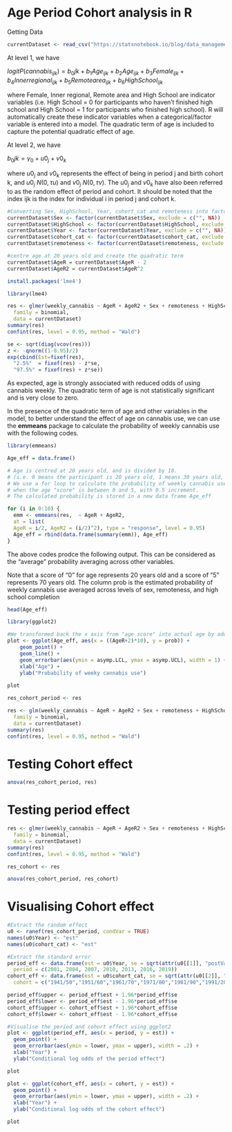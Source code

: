 # Age Period Cohort analysis in R

Getting Data

```{r}
currentDataset <- read_csv("https://statsnotebook.io/blog/data_management/example_data/APC_cannabis.csv")
```

At level 1, we have

$logit P(cannabis_{ijk}) = b_0{jk}+b_1Age_{ijk}+b_2Age_{ijk}+b_3Female_{ijk}+b_4Inner regional_{ijk}+b_5Remote area_{ijk}+b_6High School_{ijk}$

where Female, Inner regional, Remote area and High School are indicator variables (i.e. High School = 0 for participants who haven’t finished high school and High School = 1 for participants who finished high school). 
R will automatically create these indicator variables when a categorical/factor variable is entered into a model. The quadratic term of age is included to capture the potential quadratic effect of age.

At level 2, we have

$b_0{jk} = γ_0+ u0_j + v0_k$

where $u0_j$ and $v0_k$ represents the effect of being in period j and birth cohort k, and $u0_j ~ N(0, τu)$ and $v0_j ~ N(0, τv)$. The $u0_j$ and $v0_k$ have also been referred to as the random effect of period and cohort. It should be noted that the index ijk is the index for individual i in period j and cohort k.


```{r}
#Converting Sex, HighSchool, Year, cohort_cat and remoteness into factor variable
currentDataset$Sex <- factor(currentDataset$Sex, exclude = c("", NA))
currentDataset$HighSchool <- factor(currentDataset$HighSchool, exclude = c("", NA))
currentDataset$Year <- factor(currentDataset$Year, exclude = c("", NA))
currentDataset$cohort_cat <- factor(currentDataset$cohort_cat, exclude = c("", NA))
currentDataset$remoteness <- factor(currentDataset$remoteness, exclude = c("", NA))

#centre age at 20 years old and create the quadratic term
currentDataset$AgeR = currentDataset$AgeR - 2
currentDataset$AgeR2 = currentDataset$AgeR^2

```


```{r}
install.packages('lme4')
```


```{r}
library(lme4)

res <- glmer(weekly_cannabis ~ AgeR + AgeR2 + Sex + remoteness + HighSchool + (1 | cohort_cat) + (1 | Year),
  family = binomial,
  data = currentDataset)
summary(res)
confint(res, level = 0.95, method = "Wald")

```
```{r}
se <- sqrt(diag(vcov(res)))
z <- -qnorm((1-0.95)/2)
exp(cbind(Est=fixef(res),
  "2.5%"  = fixef(res) - z*se,
  "97.5%" = fixef(res) + z*se))

```

As expected, age is strongly associated with reduced odds of using cannabis weekly. The quadratic term of age is not statistically significant and is very close to zero.

In the presence of the quadratic term of age and other variables in the model, to better understand the effect of age on cannabis use, we can use the **emmeans** package to calculate the probability of weekly cannabis use with the following codes.

```{r}
library(emmeans)
```


```{r}

Age_eff = data.frame()

# Age is centred at 20 years old, and is divided by 10.
# (i.e. 0 means the participant is 20 years old, 1 means 30 years old, etc)
# We use a for loop to calculate the probability of weekly cannabis use 
# when the age "score" is between 0 and 5, with 0.5 increment.
# The calculated probability is stored in a new data frame Age_eff

for (i in 0:10) {
  emm <- emmeans(res,  ~ AgeR + AgeR2,
  at = list(
  AgeR = i/2, AgeR2 = (i/2)^2), type = "response", level = 0.95)
  Age_eff = rbind(data.frame(summary(emm)), Age_eff)
}

```

The above codes prodce the following output. This can be considered as the “average” probability averaging across other variables. 

Note that a score of “0” for age represents 20 years old and a score of “5” represents 70 years old. The column prob is the estimated probability of weekly cannabis use averaged across levels of sex, remoteness, and high school completion

```{r}
head(Age_eff)
```

```{r}
library(ggplot2)
```

```{r}
#We transformed back the x axis from "age score" into actual age by adding 2 and then multiplying by 10.
plot <- ggplot(Age_eff, aes(x = ((AgeR+2)*10), y = prob)) +
    geom_point() + 
    geom_line() +
    geom_errorbar(aes(ymin = asymp.LCL, ymax = asymp.UCL), width = 1) +
    xlab("Age") +
    ylab("Probability of weeky cannabis use")
    
plot
```
```{r}
res_cohort_period <- res
```

```{r}
res <- glm(weekly_cannabis ~ AgeR + AgeR2 + Sex + remoteness + HighSchool,
  family = binomial,
  data = currentDataset)
summary(res)
confint(res, level = 0.95, method = "Wald")

```

# Testing Cohort effect

```{r}
anova(res_cohort_period, res)
```

# Testing period effect

```{r}
res <- glmer(weekly_cannabis ~ AgeR + AgeR2 + Sex + remoteness + HighSchool + (1 | cohort_cat),
  family = binomial,
  data = currentDataset)
summary(res)
confint(res, level = 0.95, method = "Wald")

res_cohort <- res

anova(res_cohort_period, res_cohort)

```


# Visualising Cohort effect

```{r}
#Extract the random effect
u0 <- ranef(res_cohort_period, condVar = TRUE)
names(u0$Year) <- "est"
names(u0$cohort_cat) <- "est"

#Extract the standard error
period_eff <- data.frame(est = u0$Year, se = sqrt(attr(u0[[1]], "postVar")[1, ,]),
  period = c(2001, 2004, 2007, 2010, 2013, 2016, 2019))
cohort_eff <- data.frame(est = u0$cohort_cat, se = sqrt(attr(u0[[2]], "postVar")[1, ,]),
  cohort = c("1941/50","1951/60","1961/70","1971/80","1981/90","1991/2000"))

period_eff$upper <- period_eff$est + 1.96*period_eff$se
period_eff$lower <- period_eff$est - 1.96*period_eff$se
cohort_eff$upper <- cohort_eff$est + 1.96*cohort_eff$se
cohort_eff$lower <- cohort_eff$est - 1.96*cohort_eff$se

#Visualise the period and cohort effect using ggplot2
plot <- ggplot(period_eff, aes(x = period, y = est)) +
  geom_point() + 
  geom_errorbar(aes(ymin = lower, ymax = upper), width = .2) + 
  xlab("Year") + 
  ylab("Conditional log odds of the period effect")

plot

plot <- ggplot(cohort_eff, aes(x = cohort, y = est)) +
  geom_point() + 
  geom_errorbar(aes(ymin = lower, ymax = upper), width = .2) + 
  xlab("Year") + 
  ylab("Conditional log odds of the cohort effect")

plot

```





















